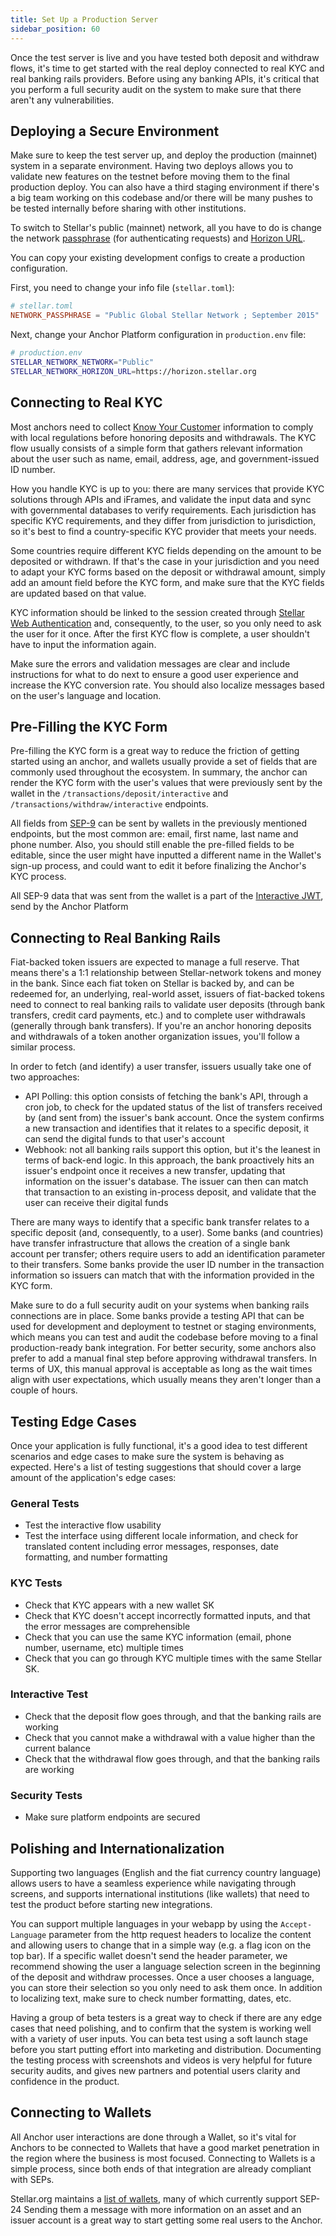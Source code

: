 ```yaml
---
title: Set Up a Production Server
sidebar_position: 60
---
```



Once the test server is live and you have tested both deposit and withdraw flows, it's time to get started with the real deploy connected to real KYC and real banking rails providers. Before using any banking APIs, it's critical that you perform a full security audit on the system to make sure that there aren't any vulnerabilities.

## Deploying a Secure Environment

Make sure to keep the test server up, and deploy the production (mainnet) system in a separate environment. Having two deploys allows you to validate new features on the testnet before moving them to the final production deploy. You can also have a third staging environment if there's a big team working on this codebase and/or there will be many pushes to be tested internally before sharing with other institutions.

To switch to Stellar's public (mainnet) network, all you have to do is change the network [passphrase](../../../../docs/encyclopedia/network-passphrases) (for authenticating requests) and [Horizon URL](https://horizon.stellar.org/).

You can copy your existing development configs to create a production configuration.

First, you need to change your info file (`stellar.toml`):

<CodeExample>

```toml
# stellar.toml
NETWORK_PASSPHRASE = "Public Global Stellar Network ; September 2015"
```

</CodeExample>

Next, change your Anchor Platform configuration in `production.env` file:

<CodeExample>

```bash
# production.env
STELLAR_NETWORK_NETWORK="Public"
STELLAR_NETWORK_HORIZON_URL=https://horizon.stellar.org
```

</CodeExample>

## Connecting to Real KYC

Most anchors need to collect [Know Your Customer](https://en.wikipedia.org/wiki/Know_your_customer) information to comply with local regulations before honoring deposits and withdrawals. The KYC flow usually consists of a simple form that gathers relevant information about the user such as name, email, address, age, and government-issued ID number.

How you handle KYC is up to you: there are many services that provide KYC solutions through APIs and iFrames, and validate the input data and sync with governmental databases to verify requirements. Each jurisdiction has specific KYC requirements, and they differ from jurisdiction to jurisdiction, so it's best to find a country-specific KYC provider that meets your needs.

Some countries require different KYC fields depending on the amount to be deposited or withdrawn. If that's the case in your jurisdiction and you need to adapt your KYC forms based on the deposit or withdrawal amount, simply add an amount field before the KYC form, and make sure that the KYC fields are updated based on that value.

KYC information should be linked to the session created through [Stellar Web Authentication](../sep10/README.mdx) and, consequently, to the user, so you only need to ask the user for it once. After the first KYC flow is complete, a user shouldn't have to input the information again.

Make sure the errors and validation messages are clear and include instructions for what to do next to ensure a good user experience and increase the KYC conversion rate. You should also localize messages based on the user's language and location.

## Pre-Filling the KYC Form

Pre-filling the KYC form is a great way to reduce the friction of getting started using an anchor, and wallets usually provide a set of fields that are commonly used throughout the ecosystem. In summary, the anchor can render the KYC form with the user's values that were previously sent by the wallet in the `/transactions/deposit/interactive` and `/transactions/withdraw/interactive` endpoints.

All fields from [SEP-9](https://github.com/stellar/stellar-protocol/blob/master/ecosystem/sep-0009.md) can be sent by wallets in the previously mentioned endpoints, but the most common are: email, first name, last name and phone number. Also, you should still enable the pre-filled fields to be editable, since the user might have inputted a different name in the Wallet's sign-up process, and could want to edit it before finalizing the Anchor's KYC process.

All SEP-9 data that was sent from the wallet is a part of the [Interactive JWT](./faq.mdx#how-to-use-interactive-jwts), send by the Anchor Platform

## Connecting to Real Banking Rails

Fiat-backed token issuers are expected to manage a full reserve. That means there's a 1:1 relationship between Stellar-network tokens and money in the bank. Since each fiat token on Stellar is backed by, and can be redeemed for, an underlying, real-world asset, issuers of fiat-backed tokens need to connect to real banking rails to validate user deposits (through bank transfers, credit card payments, etc.) and to complete user withdrawals (generally through bank transfers). If you're an anchor honoring deposits and withdrawals of a token another organization issues, you'll follow a similar process.

In order to fetch (and identify) a user transfer, issuers usually take one of two approaches:

- API Polling: this option consists of fetching the bank's API, through a cron job, to check for the updated status of the list of transfers received by (and sent from) the issuer's bank account. Once the system confirms a new transaction and identifies that it relates to a specific deposit, it can send the digital funds to that user's account
- Webhook: not all banking rails support this option, but it's the leanest in terms of back-end logic. In this approach, the bank proactively hits an issuer's endpoint once it receives a new transfer, updating that information on the issuer's database. The issuer can then can match that transaction to an existing in-process deposit, and validate that the user can receive their digital funds

There are many ways to identify that a specific bank transfer relates to a specific deposit (and, consequently, to a user). Some banks (and countries) have transfer infrastructure that allows the creation of a single bank account per transfer; others require users to add an identification parameter to their transfers. Some banks provide the user ID number in the transaction information so issuers can match that with the information provided in the KYC form.

Make sure to do a full security audit on your systems when banking rails connections are in place. Some banks provide a testing API that can be used for development and deployment to testnet or staging environments, which means you can test and audit the codebase before moving to a final production-ready bank integration. For better security, some anchors also prefer to add a manual final step before approving withdrawal transfers. In terms of UX, this manual approval is acceptable as long as the wait times align with user expectations, which usually means they aren't longer than a couple of hours.

## Testing Edge Cases

Once your application is fully functional, it's a good idea to test different scenarios and edge cases to make sure the system is behaving as expected. Here's a list of testing suggestions that should cover a large amount of the application's edge cases:

### General Tests

- Test the interactive flow usability
- Test the interface using different locale information, and check for translated content including error messages, responses, date formatting, and number formatting

### KYC Tests

- Check that KYC appears with a new wallet SK
- Check that KYC doesn't accept incorrectly formatted inputs, and that the error messages are comprehensible
- Check that you can use the same KYC information (email, phone number, username, etc) multiple times
- Check that you can go through KYC multiple times with the same Stellar SK.

### Interactive Test

- Check that the deposit flow goes through, and that the banking rails are working
- Check that you cannot make a withdrawal with a value higher than the current balance
- Check that the withdrawal flow goes through, and that the banking rails are working

### Security Tests

- Make sure platform endpoints are secured

## Polishing and Internationalization

Supporting two languages (English and the fiat currency country language) allows users to have a seamless experience while navigating through screens, and supports international institutions (like wallets) that need to test the product before starting new integrations.

You can support multiple languages in your webapp by using the `Accept-Language` parameter from the http request headers to localize the content and allowing users to change that in a simple way (e.g. a flag icon on the top bar). If a specific wallet doesn't send the header parameter, we recommend showing the user a language selection screen in the beginning of the deposit and withdraw processes. Once a user chooses a language, you can store their selection so you only need to ask them once. In addition to localizing text, make sure to check number formatting, dates, etc.

Having a group of beta testers is a great way to check if there are any edge cases that need polishing, and to confirm that the system is working well with a variety of user inputs. You can beta test using a soft launch stage before you start putting effort into marketing and distribution. Documenting the testing process with screenshots and videos is very helpful for future security audits, and gives new partners and potential users clarity and confidence in the product.

## Connecting to Wallets

All Anchor user interactions are done through a Wallet, so it's vital for Anchors to be connected to Wallets that have a good market penetration in the region where the business is most focused. Connecting to Wallets is a simple process, since both ends of that integration are already compliant with SEPs.

Stellar.org maintains a [list of wallets](https://www.stellar.org/ecosystem/projects), many of which currently support SEP-24 Sending them a message with more information on an asset and an issuer account is a great way to start getting some real users to the Anchor.
